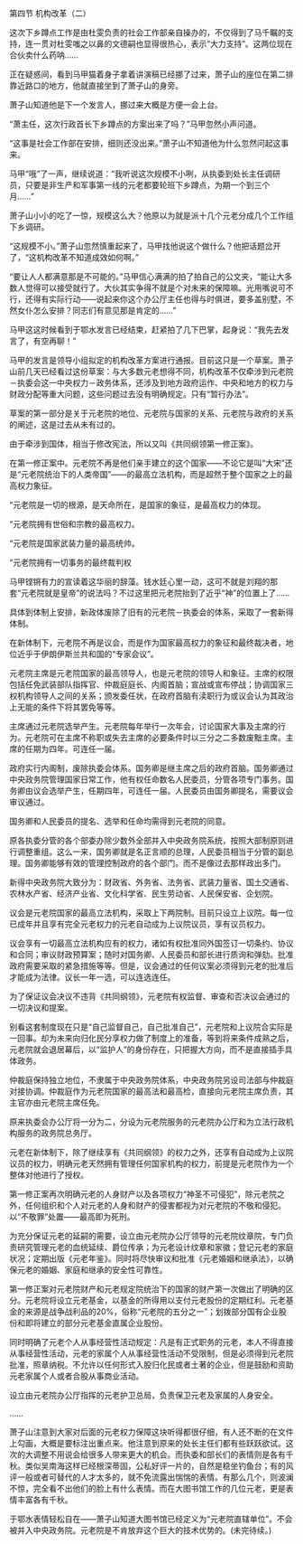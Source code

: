 

第四节 机构改革（二）

这次下乡蹲点工作是由杜雯负责的社会工作部亲自操办的，不仅得到了马千瞩的支持，连一贯对杜雯嗤之以鼻的文德嗣也显得很热心，表示“大力支持”。这两位现在合伙卖什么药呐……

正在疑惑间，看到马甲猫着身子拿着讲演稿已经挪了过来，萧子山的座位在第二排靠近路口的地方，他就直接坐到了萧子山的身旁。

萧子山知道他是下一个发言人，挪过来大概是方便一会上台。

“萧主任，这次行政首长下乡蹲点的方案出来了吗？”马甲忽然小声问道。

“这事是社会工作部在安排，细则还没出来。”萧子山不知道他为什么忽然问起这事来。

马甲“哦”了一声，继续说道：“我听说这次规模不小咧，从执委到处长主任调研员，只要是非生产和军事第一线的元老都要轮班下乡蹲点，为期一个到三个月……”

萧子山小小的吃了一惊，规模这么大？他原以为就是派十几个元老分成几个工作组下乡调研。

“这规模不小。”萧子山忽然慎重起来了，马甲找他说这个做什么？他把话题岔开了，“这机构改革不知道成效如何啊。”

“要让人人都满意那是不可能的。”马甲信心满满的拍了拍自己的公文夹，“能让大多数人觉得可以接受就行了。大伙其实争得不就是个对未来的保障嘛。光用嘴说可不行，还得有实际行动――说起来你这个办公厅主任也得与时俱进，要多盖别墅，不然女仆怎么安排？同志们有意见那是肯定的……”

马甲这这时候看到于鄂水发言已经结束，赶紧拍了几下巴掌，起身说：“我先去发言了，有空再聊！”

马甲的发言是领导小组拟定的机构改革方案进行通报。目前这只是一个草案。萧子山前几天已经看过这份草案：与大多数元老想得不同，机构改革不仅牵涉到元老院－执委会这一中央权力－政务体系，还涉及到地方政府运作、中央和地方的权力与财政分配等重大问题，这些问题过去没有明确规定。只有“暂行办法”。

草案的第一部分是关于元老院的地位、元老院与国家的关系、元老院与政府的关系的阐述，这是过去从未有过的。

由于牵涉到国体，相当于修改宪法，所以又叫《共同纲领第一修正案》。

在第一修正案中。元老院不再是他们亲手建立的这个国家――不论它是叫“大宋”还是“元老院统治下的人类帝国”――的最高立法机构，而是超然于整个国家之上的最高权力象征。

“元老院是一切的根源，是天命所在，是国家的象征，是最高权力的体现。

“元老院拥有世俗和宗教的最高权力。

“元老院是国家武装力量的最高统帅。

“元老院拥有一切事务的最终裁判权

马甲铿锵有力的宣读着这华丽的辞藻。钱水廷心里一动，这可不就是刘翔的那套“元老院就是皇帝”的说法吗？不过这里把元老院抬到了近乎“神”的位置上了……

具体到体制上安排，新政体废除了旧有的元老院－执委会的体系，采取了一套新得体制。

在新体制下，元老院不再是议会，而是作为国家最高权力的象征和最终裁决者，地位近乎于伊朗伊斯兰共和国的“专家会议”。

元老院主席是元老院国家的最高领导人，也是元老院的领导人和象征。主席的权限包括任免武装部队指挥官、仲裁庭庭长、内阁首脑；宣战或宣布停战；协调国家三权机构领导人之间的关系；颁发委任状，在政府首脑有渎职行为或议会认为其政治上无能的条件下将其罢免等等。

主席通过元老院选举产生。元老院每年举行一次年会，讨论国家大事及主席的行为。元老院可在主席不称职或失去主席的必要条件时以三分之二多数废黜主席。主席的任期为四年。可连任一届。

政府实行内阁制，废除执委会体系。国务卿是继主席之后的政府首脑。国务卿通过中央政务院管理国家日常工作，他有权任命数名人民委员，分管各项专门事务。国务卿由议会选举产生，任期四年，可连任一届。人民委员由国务卿提名，需要议会审议通过。

国务卿和人民委员的提名、选举和任命均需得到元老院的同意。

原各执委分管的各个部委办除少数外全部并入中央政务院系统，按照大部制原则进行调整重组。这么一来，国务卿就是名正言顺的总理，人民委员相当于分管的副总理。国务卿能够有效的管理控制政府的各个部门。而不是像过去那样政出多门。

新得中央政务院大致分为：财政省、外务省、法务省、武装力量省、国土交通省、农林水产省、经济产业省、文化科学省、民生劳动省、人民保安省、企划院。

议会是元老院国家的最高立法机构，采取上下两院制。目前只设立上议院。每一位已成年并且享有完全元老权力的元老自动成为上议院议员，享有议员权力。

议会享有一切最高立法机构应有的权力，诸如有权批准同外国签订一切条约、协议和合同；审议财政预算案；随时对国务卿、人民委员和部长进行质询和弹劾。批准政府需要采取的紧急措施等等。但是，议会通过的任何议案必须得到元老的批准后才能成为法律。议长一年一选，可以连选连任。

为了保证议会决议不违背《共同纲领》，元老院有权监督、审查和否决议会通过的一切决议和提案。

别看这套制度现在只是“自己监督自己，自己批准自己”，元老院和上议院合实际是一回事。却为未来向归化民分享权力做了制度上的准备，等到将来条件成熟之后，元老院就会退居幕后，以“监护人”的身份存在，只把握大方向，而不是直接插手具体政务。

仲裁庭保持独立地位，不隶属于中央政务院体系，中央政务院另设司法部与仲裁庭对接协调。仲裁庭作为元老院国家的最高法和最高检，直接向元老院主席负责，其主官亦由元老院主席任免。

原来执委会办公厅将一分为二，分设为元老院服务的元老院办公厅和为立法行政机构服务的政务院总务厅。

元老在新体制下，除了继续享有《共同纲领》的权力之外，还享有自动成为上议院议员的权力，明确元老天然拥有管理任何国家机构的权力，前提是元老院作为一个整体对他进行了授权。

第一修正案再次明确元老的人身财产以及各项权力“神圣不可侵犯”，除元老院之外，任何组织和个人对元老的人身和财产的侵害都视为对元老院的不敬和侵犯。以“不敬罪”处置――最高即为死刑。

为充分保证元老的延嗣的需要，设立由元老院办公厅领导的元老院纹章院，专门负责研究管理元老的血统延续、爵位传承；为元老设计纹章和家徽；登记元老的家庭状况；定期出版《元老年鉴》。同时将尽快审议和批准《元老婚姻和继承法》，以确保元老的婚姻、家庭和继承的安全性可靠性。

第一修正案对元老院财产和元老规定院统治下的国家的财产第一次做出了明确的区分。元老院将设立元老基金，以基金的所得用以支付元老股份的定期红利。元老基金的来源是战争战利品的20%，俗称“元老院的五分之一”；划拨部分国有企业股份和即将建立的部分元老基金直属企业股份。

同时明确了元老个人从事经营性活动规定：凡是有正式职务的元老，本人不得直接从事经营性活动，元老的家属个人从事经营性活动不受限制，但是必须得到元老院批准，照章纳税。不允许以任何形式入股归化民或者土著的企业，但是鼓励和资助元老家属个人或者合股从事商业活动。

设立由元老院办公厅指挥的元老护卫总局，负责保卫元老及家属的人身安全。

……

萧子山注意到大家对后面的元老权力保障这块听得都很仔细，有人还不断的在文件上勾画，大概是要标注出重点来。他注意到原来的处长主任们都有些跃跃欲试。这次的大调整不用说会给很多人带来更大的机会。而执委和部长们的表情则是各有千秋。类似吴南海这样已经根深蒂固，公私好评一片的，自然是稳坐钓鱼台；有的风评一般或者可替代的人才太多的，就不免流露出惴惴的表情。有那么几个，则波澜不惊，完全看不出他们的脸上有什么表情。而在大图书馆工作的几位元老，更是表情丰富各有千秋。

于鄂水表情轻松自在――萧子山知道大图书馆已经定义为“元老院直辖单位”。不会被并入中央政务院。元老院是不肯放弃这个巨大的技术优势的。(未完待续。)

